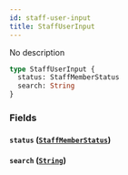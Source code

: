 ```yaml
---
id: staff-user-input
title: StaffUserInput
---
```


No description

```graphql
type StaffUserInput {
  status: StaffMemberStatus
  search: String
}
```

### Fields

#### `status` ([`StaffMemberStatus`](../../../developer/api-reference/enums/staff-member-status))

#### `search` ([`String`](../../../developer/api-reference/scalars/string))
